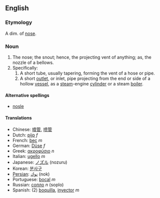 ==English==
===Etymology===
A dim. of [[nose]]. 

===Noun===

# The nose; the snout; hence, the projecting vent of anything; as, the nozzle of a bellows.
# Specifically:
## A short tube, usually tapering, forming the vent of a hose or pipe.
## A short [[outlet]], or inlet, pipe projecting from the end or side of a hollow [[vessel]], as a [[steam]]-engine [[cylinder]] or a steam [[boiler]].

====Alternative spellings====
*[[nosle]]

====Translations====
*Chinese: [[噴管]], [[喷管]]
*Dutch: [[pijp]] ''f''
*French: [[bec]] ''m''
*German: [[Düse]] ''f''
*Greek: [[ακροφύσιο]] ''n''
*Italian: [[ugello]] ''m''
*Japanese: [[ノズル]] (nozuru)
*Korean: [[분사구]]
*[[Persian]]: [[نوك]] (nok)
*Portuguese: [[bocal]] ''m''
*Russian: [[сопло]] ''n'' (soplo)
*Spanish: (2) [[boquilla]], [[inyector]] ''m''